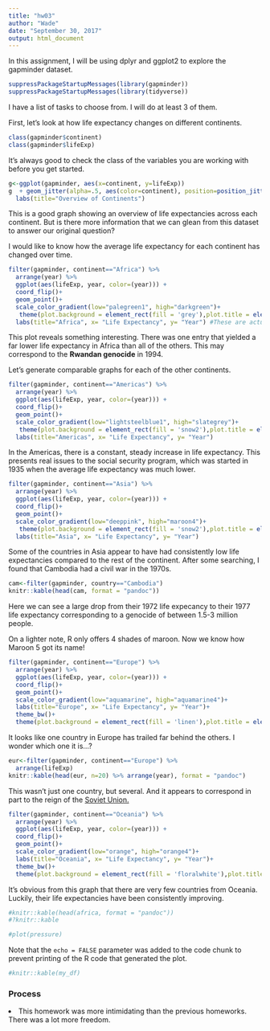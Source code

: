 ```yaml
---
title: "hw03"
author: "Wade"
date: "September 30, 2017"
output: html_document
---
```


In this assignment, I will be using dplyr and ggplot2 to explore the gapminder dataset.

```r
suppressPackageStartupMessages(library(gapminder))
suppressPackageStartupMessages(library(tidyverse))
```

I have a list of tasks to choose from. I will do at least 3 of them.

First, let's look at how life expectancy changes on different continents.

```r
class(gapminder$continent)
class(gapminder$lifeExp)
```

It's always good to check the class of the variables you are working with before you get started.

```r
g<-ggplot(gapminder, aes(x=continent, y=lifeExp))
g  + geom_jitter(alpha=.5, aes(color=continent), position=position_jitter(width=.2)) +
  labs(title="Overview of Continents")
```
This is a good graph showing an overview of life expectancies across each continent. But is there more information that we can glean from this dataset to answer our original question?

I would like to know how the average life expectancy for each continent has changed over time.

```r
filter(gapminder, continent=="Africa") %>% 
  arrange(year) %>%
  ggplot(aes(lifeExp, year, color=(year))) +
  coord_flip()+
  geom_point()+
  scale_color_gradient(low="palegreen1", high="darkgreen")+
   theme(plot.background = element_rect(fill = 'grey'),plot.title = element_text(hjust = 0.5))+ # Center the title
  labs(title="Africa", x= "Life Expectancy", y= "Year") #These are actually switched because I originally used the coord_flip function
```

This plot reveals something interesting. There was one entry that yielded a far lower life expectancy in Africa than all of the others. This may correspond to the <b>Rwandan genocide</b> in 1994.

Let's generate comparable graphs for each of the other continents.

```r
filter(gapminder, continent=="Americas") %>% 
  arrange(year) %>%
  ggplot(aes(lifeExp, year, color=(year))) +
  coord_flip()+
  geom_point()+
  scale_color_gradient(low="lightsteelblue1", high="slategrey")+
   theme(plot.background = element_rect(fill = 'snow2'),plot.title = element_text(hjust = 0.5), panel.border = element_rect(colour = "black", fill=NA, size=1))+ #added a border
  labs(title="Americas", x= "Life Expectancy", y= "Year")
```
In the Americas, there is a constant, steady increase in life expectancy. This presents real issues to the social security program, which was started in 1935 when the average life expectancy was much lower.

```r
filter(gapminder, continent=="Asia") %>% 
  arrange(year) %>%
  ggplot(aes(lifeExp, year, color=(year))) +
  coord_flip()+
  geom_point()+
  scale_color_gradient(low="deeppink", high="maroon4")+
   theme(plot.background = element_rect(fill = 'snow2'),plot.title = element_text(hjust = 0.5), panel.border = element_rect(colour = "darkred", fill=NA, size=1))+ 
  labs(title="Asia", x= "Life Expectancy", y= "Year")
```
Some of the countries in Asia appear to have had consistently low life expectancies compared to the rest of the continent. After some searching, I found that Cambodia had a civil war in the 1970s.
```r
cam<-filter(gapminder, country=="Cambodia")
knitr::kable(head(cam, format = "pandoc"))
```
Here we can see a large drop from their 1972 life expecancy to their 1977 life expectancy corresponding to a genocide of between 1.5-3 million people.

On a lighter note, R only offers 4 shades of maroon. Now we know how Maroon 5 got its name!

```r
filter(gapminder, continent=="Europe") %>% 
  arrange(year) %>%
  ggplot(aes(lifeExp, year, color=(year))) +
  coord_flip()+
  geom_point()+
  scale_color_gradient(low="aquamarine", high="aquamarine4")+
  labs(title="Europe", x= "Life Expectancy", y= "Year")+
  theme_bw()+
  theme(plot.background = element_rect(fill = 'linen'),plot.title = element_text(hjust = 0.5), panel.border = element_rect(colour = "darkgreen", fill=NA, size=1)) 
```

It looks like one country in Europe has trailed far behind the others. I wonder which one it is...?

```r
eur<-filter(gapminder, continent=="Europe") %>% 
  arrange(lifeExp)
knitr::kable(head(eur, n=20) %>% arrange(year), format = "pandoc")
```

This wasn't just one country, but several. And it appears to correspond in part to the reign of the <u>Soviet Union.</u>

```r
filter(gapminder, continent=="Oceania") %>% 
  arrange(year) %>%
  ggplot(aes(lifeExp, year, color=(year))) +
  coord_flip()+
  geom_point()+
  scale_color_gradient(low="orange", high="orange4")+
  labs(title="Oceania", x= "Life Expectancy", y= "Year")+
  theme_bw()+
  theme(plot.background = element_rect(fill = 'floralwhite'),plot.title = element_text(hjust = 0.5), panel.border = element_rect(colour = "chocolate4", fill=NA, size=1)) 
```

It's obvious from this graph that there are very few countries from Oceania. Luckily, their life expectancies have been consistently improving.

```r
#knitr::kable(head(africa, format = "pandoc"))
#?knitr::kable
```


```r
#plot(pressure)
```

Note that the `echo = FALSE` parameter was added to the code chunk to prevent printing of the R code that generated the plot.
```r
#knitr::kable(my_df)
```

<h3>Process</h3>
<li>This homework was more intimidating than the previous homeworks. There was a lot more freedom.</li>